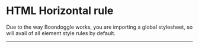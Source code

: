 
<Meta title="HTML Elements/HTML Horizontal rule" />

# HTML Horizontal rule

Due to the way Boondoggle works, you are importing a global stylesheet, so will avail of all element
style rules by default.

<Canvas>
    <hr />
</Canvas>
